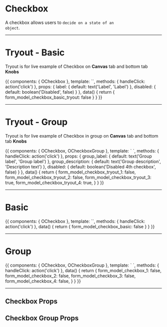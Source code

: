 


<Meta title='Components|Forms/Checkbox' />

# Checkbox

A checkbox allows users to <code>decide on a state of an object</code>.

<hr/>

# Tryout - Basic

Tryout is for live example of Checkbox on **Canvas** tab and bottom tab **Knobs**

<Story name='Tryout - Basic'>
  {{
    components: { OCheckbox },
    template: `<o-checkbox v-model="form_model_checkbox_basic_tryout" id="checkbox_basic_tryout" :label="label" :disabled="disabled" @input="handleClick" />`,
    methods: { handleClick: action('click') },
    props: {
      label: {
        default: text('Label', 'Label')
      },
      disabled: {
        default: boolean('Disabled', false)
      }
    },
    data() {
      return {
        form_model_checkbox_basic_tryout: false
      }
    }
  }}
</Story>

<hr/>


# Tryout - Group

Tryout is for live example of Checkbox in group on **Canvas** tab and bottom tab **Knobs**

<Story name='Tryout - Group'>
  {{
    components: { OCheckbox, OCheckboxGroup },
    template: `<o-checkbox-group :label="group_label" :description="group_description">
      <o-checkbox v-model="form_model_checkbox_tryout_1" id="checkbox_basic_tryout_1" label="First label" @input="handleClick" />
      <o-checkbox v-model="form_model_checkbox_tryout_2" id="checkbox_basic_tryout_2" label="Second label" @input="handleClick" />
      <o-checkbox v-model="form_model_checkbox_tryout_3" id="checkbox_basic_tryout_3" label="Third label" @input="handleClick" />
      <o-checkbox v-model="form_model_checkbox_tryout_4" id="checkbox_basic_tryout_4" label="Forth label" @input="handleClick" :disabled="disabled" />
    </o-checkbox-group>`,
    methods: { handleClick: action('click') },
    props: {
      group_label: {
        default: text('Group label', 'Group label')
      },
      group_description: {
        default: text('Group description', 'Description text')
      },
      disabled: {
        default: boolean('Disabled 4th checkbox', false)
      }
    },
    data() {
      return {
        form_model_checkbox_tryout_1: false,
        form_model_checkbox_tryout_2: false,
        form_model_checkbox_tryout_3: true,
        form_model_checkbox_tryout_4: true,
      }
    }
  }}
</Story>

<hr/>


# Basic

<Preview>
  <Story name='Basic'>
    {{
      components: { OCheckbox },
      template: `<o-checkbox v-model="form_model_checkbox_basic" id="checkbox_basic" label="Label"  @input="handleClick" />`,
      methods: { handleClick: action('click') },
      data() {
        return {
          form_model_checkbox_basic: false
        }
      }
    }}
  </Story>
</Preview>


<hr/>


# Group

<Story name='Group'>
  {{
    components: { OCheckbox, OCheckboxGroup },
    template: `<o-checkbox-group label="Group label" description="Description text">
      <o-checkbox v-model="form_model_checkbox_1" id="checkbox_basic_1" label="First label" @input="handleClick" />
      <o-checkbox v-model="form_model_checkbox_2" id="checkbox_basic_2" label="Second label" @input="handleClick" />
      <o-checkbox v-model="form_model_checkbox_3" id="checkbox_basic_3" label="Third label" @input="handleClick" />
      <o-checkbox v-model="form_model_checkbox_4" id="checkbox_basic_4" label="Forth label" @input="handleClick" :disabled="true" />
    </o-checkbox-group>`,
    methods: { handleClick: action('click') },
    data() {
      return {
        form_model_checkbox_1: false,
        form_model_checkbox_2: false,
        form_model_checkbox_3: false,
        form_model_checkbox_4: false,
      }
    }
  }}
</Story>


<hr/>

## Checkbox Props

<Props of={OCheckbox} />


## Checkbox Group Props

<Props of={OCheckboxGroup} />
